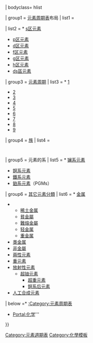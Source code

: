 {{Navbox
| name = 化學元素分類
| title = [[:Category:化学元素分类|元素分類]]
| state={{{state|{{Template other|uncollapse|autocollapse}}}}}
| bodyclass= hlist

| group1 = [[元素周期表]]布局
| list1 = 

| list2 = * [[s区元素]]
* [[p区元素]]
* [[d区元素]]
* [[f区元素]]
* [[g区元素]]
* [[h区元素]]
* [[d区元素|ds區元素]]

| group3 = [[元素周期]]
| list3 = * [[第1周期元素|1]]
* [[第2周期元素|2]]
* [[第3周期元素|3]]
* [[第4周期元素|4]]
* [[第5周期元素|5]]
* [[第6周期元素|6]]
* [[第7周期元素|7]]
* [[第8周期元素|8]]
* [[第9周期元素|9]]

| group4 = [[族 (化学)|族]]
| list4  =
  {{Navbox|subgroup

  | group1 = [[主族元素]]
  | list1 = * [[碱金属|1]]（碱金属）
* [[碱土金属|2]]（碱土金属）
* [[硼族元素|13]]（硼族元素）
* [[碳族元素|14]]（碳族元素）
* [[氮族元素|15]]（氮族元素）
* [[氧族元素|16]]（氧族元素）
* [[卤素|17]]（鹵素）
* [[稀有气体|18]]（-{ zh-hans:稀有气体; zh-cn:稀有气体; zh-tw:惰性氣體; zh-hk:貴氣體; zh-sg:惰性气体;}-）

 | group2 = [[副族元素]]
 | list2 = 
   {{Navbox|subgroup

 | group1 = [[过渡金属]]
 | list1 = * [[3族元素|3]]
* [[4族元素|4]]
* [[5族元素|5]]
* [[6族元素|6]]
* [[7族元素|7]]
* [[8族元素|8]]
* [[9族元素|9]]
* [[10族元素|10]]
* [[11族元素|11]]
* [[12族元素|12]]

 | group2 = [[F区元素|內過渡元素]]
 | list2 = * [[镧系元素]]
* [[锕系元素]]
* [[超锕系元素]]
    }}
  }}

| group5 = 元素的系
| list5 = * [[镧系元素]]
* [[锕系元素]]
* [[鐵系元素]]
* [[鉑系元素]]（PGMs）

| group6 = [[化学序|其它元素分類]]
| list6 = * [[金属]]
** [[稀土金属]]
** [[貧金屬]]
** [[難熔金屬]]
** [[轻金属]]
** [[重金属]]
* [[类金属]]
* [[非金属元素|非金屬]]
* [[兩性 (化學)|兩性元素]]
* [[重元素]]
* [[放射性|放射性元素]]
** [[超铀元素]]
*** [[超重元素]]
*** [[锕系后元素]]
* [[人工合成元素]]

| below =* {{Icon|Category}}[[:Category:元素周期表]]
* {{Icon|Portal}}[[Portal:化学]]'''
}}<noinclude>{{DEFAULTSORT:{{PAGENAME}}}}

[[Category:元素週期表]]
[[Category:化學模板]]
[[Category:化學元素分類| ]]